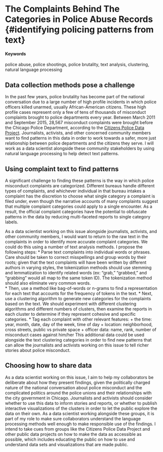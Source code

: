# The Complaints Behind The Categories in Police Abuse Records {#identifying policing patterns from text}

#### Keywords {-}

police abuse, police shootings, police brutality, text analysis, clustering, natural language processing

## Data collection methods pose a challenge

In the past few years, police brutality has become part of the national conversation due to a large number of high profile incidents in which police officers killed unarmed, usually African-American citizens. These high profile cases represent only a few of tens of thousands of misconduct complaints brought to police departments every year. Between March 2011 and September 2015, 28,567 misconduct complaints were brought before the Chicago Police Department, according to the [Citizens Police Data Project](https://cpdb.co/findings/). Journalists, activists, and other concerned community members want to find patterns in this data in order to work towards a safer, more just relationship between police departments and the citizens they serve. I will work as a data scientist alongside these community stakeholders by using natural language processing to help detect text patterns.

## Using complaint text to find patterns

A significant challenge to finding these patterns is the way in which police misconduct complaints are categorized. Different bureaus handle different types of complaints, and whichever individual in that bureau intakes a complaint has the discretion to choose what single category a complaint is filed under, even though the narrative accounts of many complaints suggest that multiple complaint categories could apply to a single encounter. As a result, the official complaint categories have the potential to obfuscate patterns in the data by reducing multi-faceted reports to single category labels.

As a data scientist working on this issue alongside journalists, activists, and other community members, I would want to return to the raw text in the complaints in order to identify more accurate complaint categories. We could do this using a number of text analysis methods. I propose the following steps:
* Parse text complaints into individual words or phrases. Care should be taken to correct misspellings and group words by their roots; given that the text complaints will have been written by different authors in varying styles, the tokenization methods should use stemming and lemmatization to identify related words (ex: "grab," "grabbed," and "grabbing" would all map to the same token ID). The tokenization method should also eliminate very common words.   
* Then, use a method like bag-of-words or n-grams to find a representation for each text that accounts for the frequency of tokens in the text.
* Next, use a clustering algorithm to generate new categories for the complaints based on the text. We should experiment with different clustering algorithms and different numbers of clusters, then examine the reports in each cluster to determine if they represent cohesive and specific categories.
* Tag each complaint with other relevant features:
  + the time: year, month, date, day of the week, time of day
  + location: neighborhood, cross streets, public vs private space
  + officer data: name, rank, number of misconduct cases against him/her
This additional data could be used alongside the text clustering categories in order to find new patterns that can allow the journalists and activists working on this issue to tell richer stories about police misconduct.

## Choosing how to share data

As a data scientist working on this issue, I aim to help my collaborators be deliberate about how they present findings, given the politically charged nature of the national conversation about police misconduct and the complicated politics around the police unions and their relationships with the city government in Chicago. Journalists and activists should consider whether to use this data to inform stories and reports, or whether to publish interactive visualizations of the clusters in order to let the public explore the data on their own. As a data scientist working alongside these groups, it is part of my role to make sure collaborators understand the language processing methods well enough to make responsible use of the findings. I intend to take cues from groups like the Citizens Police Data Project and other public data projects on how to make the data as accessible as possible, which includes educating the public on how to use and understand data sets and visualizations that are made public.
